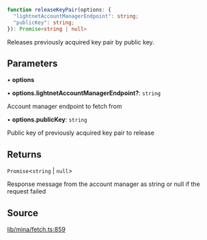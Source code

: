 ```ts
function releaseKeyPair(options: {
  "lightnetAccountManagerEndpoint": string;
  "publicKey": string;
}): Promise<string | null>
```

Releases previously acquired key pair by public key.

## Parameters

• **options**

• **options.lightnetAccountManagerEndpoint?**: `string`

Account manager endpoint to fetch from

• **options.publicKey**: `string`

Public key of previously acquired key pair to release

## Returns

`Promise`\<`string` \| `null`\>

Response message from the account manager as string or null if the request failed

## Source

[lib/mina/fetch.ts:859](https://github.com/o1-labs/o1js/blob/3b1b22555bd0099419efc0703dfdb8b2eb7c3e6f/src/lib/mina/fetch.ts#L859)
